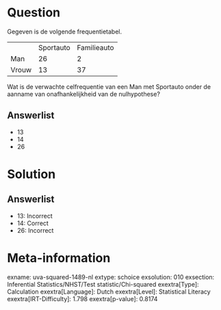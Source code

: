Question
========

Gegeven is de volgende frequentietabel.

  ------- ----------- -------------
          Sportauto   Familieauto
  Man     26          2
  Vrouw   13          37
  ------- ----------- -------------

Wat is de verwachte celfrequentie van een Man met Sportauto onder de
aanname van onafhankelijkheid van de nulhypothese?

Answerlist
----------

* 13
* 14
* 26

Solution
========

Answerlist
----------

* 13: Incorrect
* 14: Correct
* 26: Incorrect

Meta-information
================
exname: uva-squared-1489-nl
extype: schoice
exsolution: 010
exsection: Inferential Statistics/NHST/Test statistic/Chi-squared
exextra[Type]: Calculation
exextra[Language]: Dutch
exextra[Level]: Statistical Literacy
exextra[IRT-Difficulty]: 1.798
exextra[p-value]: 0.8174
